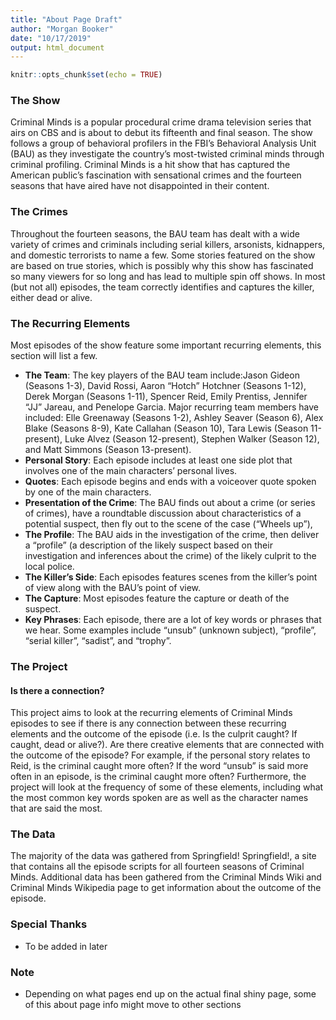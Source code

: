 ```yaml
---
title: "About Page Draft"
author: "Morgan Booker"
date: "10/17/2019"
output: html_document
---
```


```r
knitr::opts_chunk$set(echo = TRUE)
```

### The Show
Criminal Minds is a popular procedural crime drama television series that airs on CBS and is about to debut its fifteenth and final season. The show follows a group of behavioral profilers in the FBI's Behavioral Analysis Unit (BAU) as they investigate the country's most-twisted criminal minds through criminal profiling. Criminal Minds is a hit show that has captured the American public's fascination with sensational crimes and the fourteen seasons that have aired have not disappointed in their content.

### The Crimes
Throughout the fourteen seasons, the BAU team has dealt with a wide variety of crimes and criminals including serial killers, arsonists, kidnappers, and domestic terrorists to name a few. Some stories featured on the show are based on true stories, which is possibly why this show has fascinated so many viewers for so long and has lead to multiple spin off shows. In most (but not all) episodes, the team correctly identifies and captures the killer, either dead or alive.

### The Recurring Elements
Most episodes of the show feature some important recurring elements, this section will list a few.

* __The Team__: The key players of the BAU team include:Jason Gideon (Seasons 1-3), David Rossi, Aaron "Hotch" Hotchner (Seasons 1-12), Derek Morgan (Seasons 1-11), Spencer Reid, Emily Prentiss, Jennifer "JJ" Jareau, and Penelope Garcia. Major recurring team members have included: Elle Greenaway (Seasons 1-2), Ashley Seaver (Season 6), Alex Blake (Seasons 8-9), Kate Callahan (Season 10), Tara Lewis (Season 11-present), Luke Alvez (Season 12-present), Stephen Walker (Season 12), and Matt Simmons (Season 13-present).
* __Personal Story__: Each episode includes at least one side plot that involves one of the main characters' personal lives.
* __Quotes__: Each episode begins and ends with a voiceover quote spoken by one of the main characters.
* __Presentation of the Crime__: The BAU finds out about a crime (or series of crimes), have a roundtable discussion about characteristics of a potential suspect, then fly out to the scene of the case ("Wheels up"),
* __The Profile__: The BAU aids in the investigation of the crime, then deliver a "profile" (a description of the likely suspect based on their investigation and inferences about the crime) of the likely culprit to the local police.
* __The Killer's Side__: Each episodes features scenes from the killer's point of view along with the BAU's point of view.
* __The Capture__: Most episodes feature the capture or death of the suspect.
* __Key Phrases__: Each episode, there are a lot of key words or phrases that we hear. Some examples include "unsub" (unknown subject), "profile", "serial killer", "sadist", and "trophy".

### The Project
#### Is there a connection?
This project aims to look at the recurring elements of Criminal Minds episodes to see if there is any connection between these recurring elements and the outcome of the episode (i.e. Is the culprit caught? If caught, dead or alive?). Are there creative elements that are connected with the outcome of the episode? For example, if the personal story relates to Reid, is the criminal caught more often? If the word "unsub" is said more often in an episode, is the criminal caught more often? Furthermore, the project will look at the frequency of some of these elements, including what the most common key words spoken are as well as the character names that are said the most.

### The Data
The majority of the data was gathered from Springfield! Springfield!, a site that contains all the episode scripts for all fourteen seasons of Criminal Minds. Additional data has been gathered from the Criminal Minds Wiki and Criminal Minds Wikipedia page to get information about the outcome of the episode.

### Special Thanks
- To be added in later

### Note
- Depending on what pages end up on the actual final shiny page, some of this about page info might move to other sections